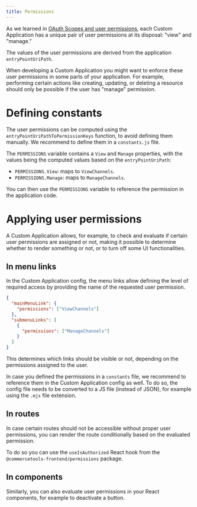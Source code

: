 ```yaml
---
title: Permissions
---
```


As we learned in [OAuth Scopes and user permissions](/concepts/oauth-scopes-and-user-permissions), each Custom Application has a unique pair of user permissions at its disposal: "view" and "manage."

The values of the user permissions are derived from the application `entryPointUriPath`.

When developing a Custom Application you might want to enforce these user permissions in some parts of your application. For example, performing certain actions like creating, updating, or deleting a resource should only be possible if the user has "manage" permission.

# Defining constants

The user permissions can be computed using the `entryPointUriPathToPermissionKeys` function, to avoid defining them manually. We recommend to define them in a `constants.js` file.

<MultiCodeExample title="constants">
  <CodeExample language="js" path="development/permissions/defining-constants.js" />
  <CodeExample language="ts" path="development/permissions/defining-constants.ts" />
</MultiCodeExample>

The `PERMISSIONS` variable contains a `View` and `Manage` properties, with the values being the computed values based on the `entryPointUriPath`:

* `PERMISSIONS.View`: maps to `ViewChannels`.
* `PERMISSIONS.Manage`: maps to `ManageChannels`.

You can then use the `PERMISSIONS` variable to reference the permission in the application code.

# Applying user permissions

A Custom Application allows, for example, to check and evaluate if certain user permissions are assigned or not, making it possible to determine whether to render something or not, or to turn off some UI functionalities.

## In menu links

In the Custom Application config, the menu links allow defining the level of required access by providing the name of the requested user permission.

```json
{
  "mainMenuLink": {
    "permissions": ["ViewChannels"]
  },
  "submenuLinks": [
    {
      "permissions": ["ManageChannels"]
    }
  ]
}
```

This determines which links should be visible or not, depending on the permissions assigned to the user.

In case you defined the permissions in a `constants` file, we recommend to reference them in the Custom Application config as well. To do so, the config file needs to be converted to a JS file (instead of JSON), for example using the `.mjs` file extension.

<MultiCodeExample title="custom-application-config">
  <CodeExample language="js" path="development/permissions/menu-links-permissions.js" />
  <CodeExample language="ts" path="development/permissions/menu-links-permissions.ts" />
</MultiCodeExample>

## In routes

In case certain routes should not be accessible without proper user permissions, you can render the route conditionally based on the evaluated permission.

To do so you can use the `useIsAuthorized` React hook from the `@commercetools-frontend/permissions` package.

<MultiCodeExample title="routes">
  <CodeExample language="js" path="development/permissions/routes-permissions.js" highlightLines={[10,11,12]} />
  <CodeExample language="ts" path="development/permissions/routes-permissions.tsx" highlightLines={[10,11,12]} />
</MultiCodeExample>


## In components

Similarly, you can also evaluate user permissions in your React components, for example to deactivate a button.

<MultiCodeExample title="component">
  <CodeExample language="js" path="development/permissions/components-permissions.js" />
  <CodeExample language="ts" path="development/permissions/components-permissions.tsx" />
</MultiCodeExample>
